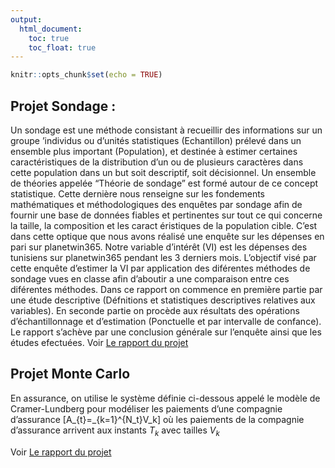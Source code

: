 ---
output:
  html_document: 
    toc: true
    toc_float: true
---




<link rel="stylesheet" href="styles.css" type="text/css">

```{r setup, include=FALSE}
knitr::opts_chunk$set(echo = TRUE)
```

## Projet Sondage : 

Un sondage est une méthode consistant à recueillir des informations sur
un groupe 'individus ou d'unités statistiques (Echantillon) prélevé dans un
ensemble plus important (Population), et destinée à estimer certaines caractéristiques
de la distribution d'un ou de plusieurs caractères dans cette
population dans un but soit descriptif, soit décisionnel. Un ensemble de théories
appelée "Théorie de sondage" est formé autour de ce concept statistique.
Cette dernière nous renseigne sur les fondements mathématiques et méthodologiques
des enquêtes par sondage afin de fournir une base de données fiables
et pertinentes sur tout ce qui concerne la taille, la composition et les caract
éristiques de la population cible. C'est dans cette optique que nous avons
réalisé une enquête sur les dépenses en pari sur planetwin365. Notre variable
d'intérêt (VI) est les dépenses des tunisiens sur planetwin365 pendant les 3
derniers mois. L'objectif visé par cette enquête d'estimer la VI par application
des diférentes méthodes de sondage vues en classe afin d'aboutir a une
comparaison entre ces diférentes méthodes. Dans ce rapport on commence
en première partie par une étude descriptive (Défnitions et statistiques descriptives
relatives aux variables). En seconde partie on procède aux résultats
des opérations d'échantillonnage et d'estimation (Ponctuelle et par intervalle
de confance). Le rapport s'achève par une conclusion générale sur l'enquête
ainsi que les études efectuées.
Voir <a href='https://www.academia.edu/37821610/Sondage_Enqu%C3%AAte_sur_les_d%C3%A9penses_des_tunisiens_sur_PlanetWin365_pendant_30_jours'> Le rapport du projet</a>



## Projet Monte Carlo 

En assurance, on utilise le système définie ci-dessous appelé le modèle de Cramer-Lundberg pour modéliser les paiements d'une compagnie d'assurance \[A_{t}=\sum_{k=1}^{N_t}V_k\]
où les paiements de la compagnie d'assurance arrivent aux instants $T_k$ avec tailles $V_k$ 



Voir <a href='https://www.academia.edu/37821816/M%C3%A9thode_Monte_Carlo_Mod%C3%A8le_de_Cramer-Lundberg'> Le rapport du projet</a>
